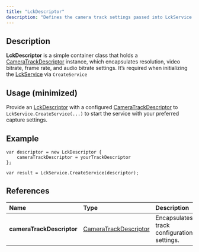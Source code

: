 ```yaml
---
title: "LckDescriptor"
description: "Defines the camera track settings passed into LckService.CreateService"
---
```


## Description

**LckDescriptor** is a simple container class that holds a [CameraTrackDescriptor](/api-reference/cameratrackdescriptor) instance, which encapsulates resolution, video bitrate, frame rate, and audio bitrate settings. It’s required when initializing the [LckService](/api-reference/lckservice) via `CreateService`

## Usage (minimized)

Provide an [LckDescriptor](/api-reference/lckdescriptor) with a configured [CameraTrackDescriptor](/api-reference/cameratrackdescriptor) to `LckService.CreateService(...)` to start the service with your preferred capture settings.

## Example

```
var descriptor = new LckDescriptor {
    cameraTrackDescriptor = yourTrackDescriptor
};

var result = LckService.CreateService(descriptor);
```

## References

| Name                      | Type                                                          | Description                                |
| :------------------------ | :------------------------------------------------------------ | :----------------------------------------- |
| **cameraTrackDescriptor** | [CameraTrackDescriptor](/api-reference/cameratrackdescriptor) | Encapsulates track configuration settings. |